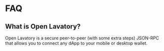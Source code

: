 # FAQ

## What is Open Lavatory?

Open Lavatory is a secure peer-to-peer (with some extra steps) JSON-RPC that allows you to connect any dApp to your mobile or desktop wallet.
